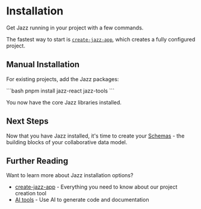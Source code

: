 
# Installation

Get Jazz running in your project with a few commands.

The fastest way to start is [`create-jazz-app`](/docs/tools/create-jazz-app), which creates a fully configured project.

## Manual Installation

For existing projects, add the Jazz packages:

<CodeGroup>
```bash
pnpm install jazz-react jazz-tools
```
</CodeGroup>

You now have the core Jazz libraries installed. 

## Next Steps

Now that you have Jazz installed, it's time to create your [Schemas](/docs/building-with-jazz/schemas) - the building blocks of your collaborative data model.

## Further Reading

Want to learn more about Jazz installation options?

- [create-jazz-app](/docs/tools/create-jazz-app) - Everything you need to know about our project creation tool
- [AI tools](/docs/ai-tools) - Use AI to generate code and documentation